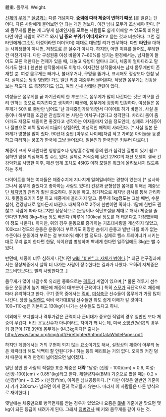 體重. 몸무게. Weight.

[[신체]]의 [[무게]][* [[질량]]과는 다른 개념이다. '''[[중력]]에 따라 체중이 변하기 때문.''']를 일컫는 단어다. 다른 사람에게 물어보면 안 되는 개인 정보다. 이건 남녀 모두가 조심해야 한다. [* 왜 몸무게를 묻는 게 그렇게 실례인지를 모르는 사람들도 쉽게 이해할 수 있도록 비유한다면 어떤 사람이 쪼르르 와서 '''님 중요 부위가 어떠세요?'''고 묻는 것과 비슷하다.  그런 걸 타인에게(그것도 이성이라면 더더욱더) 제대로 대답할 리가 만무하다. 다만 '''타인'''을 대하는 사회생활이 아니면, 저정도로 큰 실수가 아니다. 하지만, 어떤 이유를 들어도, 무례한 건 마찬가지다. 다만 구성원중 여성 비율이 7~80%를 넘기는 환경에서는, 남자들이 들어도 모른 척한다는 전제가 있을 때, 대놓고 유방이 얼마나 크다, 체중이 얼마다라고 말하기도 한다.] 웬만한 창작물에서도 이렇다. 어지간한 창작물에서는 남자 몸무게만이 존재할 뿐. 여성 몸무게는 빼거나, 불태우거나, 구멍을 뚫거나, 표시해도 정상보다 한참 낮다. 실제로는 당장 병원만 가도 일단 키랑 체중부터 물어본다. 적당한 몸무게는 건강을 보는 척도다. 또 측정하기도 쉽고, 여러 신체 상태랑 관련이 있다.

여성들은 몸무게를 곧 자기관리의 한 부분으로, 몸무게가 많이 나간다는 것은 미모를 관리 안하는 것으로 여겨진다고 생각하기 때문에, 몸무게에 굉장히 민감하다. 여성들은 몸무게가 50키로 중반만 넘어도 '난 과체중인가봐'라면서 다이어트 하기 바쁜데, 사실 운동이나 해부학을 조금만 관심있게 본 사람은 어처구니없다고 생각한다. 차라리 몸이 좀 아파도 저정도 체중이면 좋겠다고 생각하는 여자들마저 있을 정도인데, 실제로 거식증이나 질병으로 삐쩍 말라서 피골이 상접하면, 여성적인 매력이 사라진다. [* 사실 일본 문화계가 영향을 많이 줬다. 90년대 중반 [아무로 나미에]처럼 작고 가벼운 아이돌을 동경하고 따라하는 풍조가 한국에 그냥 들어왔다. 일본인과 한국인은 키부터 다르다.]

체중이 크게 모자란다면 영양실조나 영양흡수장애 등의 뭔가 심각한 질병이 있기 쉽고 심하면 암을 의심해야 할 수도 있다. 실제로 거식증에 걸린 27KG의 패션 모델이 결국 건강악화로 사망한 이후, 패션 업계 조차도 45KG 이하 모델은 워크에 올려보내지 않도록 하는 추세.

다이어트를 하는 여자들은 체중수치에 지나치게 일희일비하는 경향이 있는데,[* 설사하고나서 몸무게 줄었다고 좋아하는 사람도 있다!] 건강과 균형잡힌 몸매를 위해선 체중보단 [[체지방]]의 관리가 훨씬 중요하다.  운동을 하고, 정기적으로 체지방 검사를 통해 관리하자. 윗몸일으키기 5분 하고 체중계에 올라가지 말고. 몸무게 1kg정도는 그날 배변, 수분섭취, 건강상태로 얼마든지 바뀐다. 대체적으로 2주에 한번이면 족하다. 1달에 한번도 괜찮고. 사람에 따라 다르지만 정상적으로 (운동이나 식단조절을 제대로 해서) 체중을 줄인다면  1년에 3kg~5kg 정도 빠진다 (하루에 100kcal 정도를 더 태운다고 가정했을때 이 정도 나온다).
하지만, 위의 경우 운동으로 증가하는 기초대사량을 계산하지 않았고, 100kcal 정도의 운동은 운동이라 부르기도 민망한 숨쉬기 운동과 별반 다를 바가 없는 수준이라 운동이라 부르는 걸 부끄러워 해야 할 정도다.
실제로 헬스 트레이너가 시키는 대로 무리 없이 한다면 한달, 식이요법 병행하며 빡세게 한다면 일주일에도 3kg는 뺄 수 있다.

반면에, 체중이 너무 심하게 나간다면 [[wiki:"비만" 그 자체가 병이다]].[* 최근 연구결과에서는 정상체중에서 살짝 더 나가는 사람이 장수한다는 결과가 나왔다. 오히려 저체중은 고도비만보다도 빨리 사망한다고..]

몸무게가 많이 나갈수록 유리한 종목으로는 [[격투기]] 계열이 있으며,[* 물론 격투기 선수들은 운동량이 높기 때문에 체중의 대부분이 근육이다.] 특히 [[스모]]가 극단적으로 체중에 따라 유리하다고 한다. 구기 종목 중에서는 [[럭비]], [[미식축구]] 선수들이 몸무게가 가장 많이 나간다. 당장 [[뉴질랜드]] 럭비 국가대표팀 선수들만 봐도 쉽게 이해가 갈 것이다. 100~110kg은 기본이고 130kg이 나가는 선수들도 있다고 하니.

이외에도 보디빌더나 격투가같은 근력이나 근비대가 중요한 직업의 경우 일반인 보다 체중이 무겁다. 비단 운동선수가 아니더라도 차이가 꽤 나는데, 미국 [[소방관]](남성)의 경우 키 평균이 178.3인데 몸무게는 94.3kg이다[* 출처는 http://www.fama.org/img/pdf/FirefighterAnthroDataWhitePaper.pdf]

하지만 게임에서는 거의 구현이 되지 않는 요소이기도 해서, 설정상의 체중이 아무리 높은 캐릭터라 해도 넉백이 잘 안된다거나 하는 등의 매리트는 거의 없다. 오히려 커진 덩치 때문에 피격 판정이 넓어졌으면 넓어졌지…

일단 성인 한 사람의 적절한 표준 체중은 '''대략''' "남성: (신장 - 100)(cm) × 0.9, 여성: (신장-100)(cm) × 0.85"(kg)라고 한다. 체질량지수(BMI) 기준으로 봤을 때는 0.2 × (신장)²(m) ~ 0.25 × (신장)²(m), 이쪽은 남녀공통이다. [* 다만 이것은 일반인 기준이지 키가 230cm가 넘으면 이게 전혀 먹혀들지 않는다. 따라서 이 사람들은 다른 방식으로 재야한다.]

옛날에는 체중만으로 병역면제를 받는 경우가 있었으나 요즘은 [[BMI]] 기준에만 맞으면 몇 kg이 되든 등급이 내려가게 된다. 그래서 [[징병검사]] 때 키와 몸무게를 같이 재는 것.
